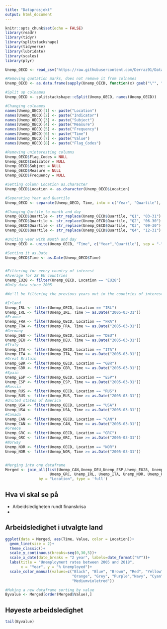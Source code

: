 ---
title: "Dataprosjekt"
output: html_document
---

```{r setup, include=FALSE}
knitr::opts_chunk$set(echo = FALSE)
library(readr)
library(tidyr)
library(splitstackshape)
library(tidyverse)
library(lubridate)
library(scales)
library(plyr)

Unemp_OECD <- read_csv("https://raw.githubusercontent.com/Derraz91/Data-prosjekt/master/Unemployment2000-2018.csv")

#Removing quotation marks, does not remove it from colnames
Unemp_OECD <- as.data.frame(sapply(Unemp_OECD, function(x) gsub("\"", "", x)))

#Split up colnames
Unemp_OECD <- splitstackshape::cSplit(Unemp_OECD, names(Unemp_OECD))

#Changing colnames
names(Unemp_OECD)[1] <- paste("Location")
names(Unemp_OECD)[2] <- paste("Indicator")  
names(Unemp_OECD)[3] <- paste("Subject")
names(Unemp_OECD)[4] <- paste("Measure")  
names(Unemp_OECD)[5] <- paste("Frequency")  
names(Unemp_OECD)[6] <- paste("Time")
names(Unemp_OECD)[7] <- paste("Value")
names(Unemp_OECD)[8] <- paste("Flag_Codes")

#Removing uninteresting columns
Unemp_OECD$Flag_Codes = NULL
Unemp_OECD$Indicator = NULL
Unemp_OECD$Subject = NULL
Unemp_OECD$Measure = NULL
Unemp_OECD$Frequency = NULL

#Setting column Location as.character
Unemp_OECD$Location <- as.character(Unemp_OECD$Location)

#Seperating Year and Quartile
Unemp_OECD <- separate(Unemp_OECD, Time, into = c("Year", "Quartile"), sep= "-")

#Changing Qartile to month and day
Unemp_OECD$Quartile <- str_replace(Unemp_OECD$Quartile, "Q1", "03-31")
Unemp_OECD$Quartile <- str_replace(Unemp_OECD$Quartile, "Q2", "06-30")
Unemp_OECD$Quartile <- str_replace(Unemp_OECD$Quartile, "Q3", "09-30")
Unemp_OECD$Quartile <- str_replace(Unemp_OECD$Quartile, "Q4", "12-31")

#Uniting year with month and day
Unemp_OECD <- unite(Unemp_OECD, "Time", c("Year","Quartile"), sep = "-")

#Setting it as.Date
Unemp_OECD$Time <- as.Date(Unemp_OECD$Time)


#Filtering for every country of interest
#Average for 28 EU countries
Unemp_EU28 <- filter(Unemp_OECD, Location == "EU28")
#Only data since 2005

#We'll be filtering the previous years out in the countries of interest

#Irland
Unemp_IRL <- filter(Unemp_OECD, Location == "IRL")
Unemp_IRL <- filter(Unemp_IRL, Time >= as.Date("2005-03-31"))
#France
Unemp_FRA <- filter(Unemp_OECD, Location == "FRA")
Unemp_FRA <- filter(Unemp_FRA, Time >= as.Date("2005-03-31"))
#Germany
Unemp_DEU <- filter(Unemp_OECD, Location == "DEU")
Unemp_DEU <- filter(Unemp_DEU, Time >= as.Date("2005-03-31"))
#Italy
Unemp_ITA <- filter(Unemp_OECD, Location == "ITA")
Unemp_ITA <- filter(Unemp_ITA, Time >= as.Date("2005-03-31"))
#Great Britain
Unemp_GBR <- filter(Unemp_OECD, Location == "GBR")
Unemp_GBR <- filter(Unemp_GBR, Time >= as.Date("2005-03-31"))
#Spain
Unemp_ESP <- filter(Unemp_OECD, Location == "ESP")
Unemp_ESP <- filter(Unemp_ESP, Time >= as.Date("2005-03-31"))
#Russia
Unemp_RUS <- filter(Unemp_OECD, Location == "RUS")
Unemp_RUS <- filter(Unemp_RUS, Time >= as.Date("2005-03-31"))
#United states of America
Unemp_USA <- filter(Unemp_OECD, Location == "USA")
Unemp_USA <- filter(Unemp_USA, Time >= as.Date("2005-03-31"))
#Canada
Unemp_CAN <- filter(Unemp_OECD, Location == "CAN")
Unemp_CAN <- filter(Unemp_CAN, Time >= as.Date("2005-03-31"))
#Greece
Unemp_GRC <- filter(Unemp_OECD, Location == "GRC")
Unemp_GRC <- filter(Unemp_GRC, Time >= as.Date("2005-03-31"))
#Norway
Unemp_NOR <- filter(Unemp_OECD, Location == "NOR")
Unemp_NOR <- filter(Unemp_NOR, Time >= as.Date("2005-03-31"))


#Merging into one dataframe
Merged <- join_all(list(Unemp_CAN,Unemp_DEU,Unemp_ESP,Unemp_EU28, Unemp_FRA, Unemp_GBR, 
                    Unemp_GRC, Unemp_IRL, Unemp_ITA, Unemp_NOR, Unemp_RUS, Unemp_USA), 
               by = "Location", type = 'full')
```



## Hva vi skal se på

- Arbeidsledigheten rundt finanskrisa
- 


## Arbeidsledighet i utvalgte land
```{r}
ggplot(data = Merged, aes(Time, Value, color = Location))+
  geom_line(size = 2)+
  theme_classic()+
  scale_y_continuous(breaks=seq(0,30,5))+
  scale_x_date(date_breaks = "2 year", labels=date_format("%Y"))+
  labs(title = "Unemployment rates between 2005 and 2018",
       x = "Year", y = "% Unemployed")+
  scale_color_manual(values=c("Black", "Blue", "Brown", "Red", "Yellow", "Pink",
                              "Orange", "Grey", "Purple","Navy", "Cyan",
                              "Mediumvioletred"))

#Making a new dataframe sorting by value
Byvalue <- Merged[order(Merged$Value),]
```



## Høyeste arbeidsledighet

```{r}
tail(Byvalue)
```

